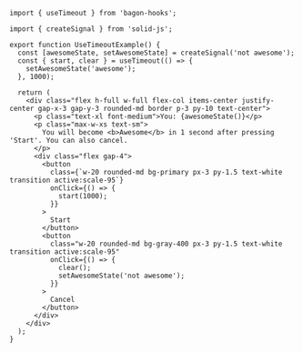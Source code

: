 ```tsx
import { useTimeout } from 'bagon-hooks';

import { createSignal } from 'solid-js';

export function UseTimeoutExample() {
  const [awesomeState, setAwesomeState] = createSignal('not awesome');
  const { start, clear } = useTimeout(() => {
    setAwesomeState('awesome');
  }, 1000);

  return (
    <div class="flex h-full w-full flex-col items-center justify-center gap-x-3 gap-y-3 rounded-md border p-3 py-10 text-center">
      <p class="text-xl font-medium">You: {awesomeState()}</p>
      <p class="max-w-xs text-sm">
        You will become <b>Awesome</b> in 1 second after pressing 'Start'. You can also cancel.
      </p>
      <div class="flex gap-4">
        <button
          class={`w-20 rounded-md bg-primary px-3 py-1.5 text-white transition active:scale-95`}
          onClick={() => {
            start(1000);
          }}
        >
          Start
        </button>
        <button
          class="w-20 rounded-md bg-gray-400 px-3 py-1.5 text-white transition active:scale-95"
          onClick={() => {
            clear();
            setAwesomeState('not awesome');
          }}
        >
          Cancel
        </button>
      </div>
    </div>
  );
}
```
